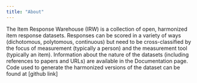 ```yaml
---
title: "About"
---
```


The Item Response Warehouse (IRW) is a collection of open, harmonized item response datasets. Responses can be scored in a variety of ways (dichotomous, polytomous, continuous) but need to be cross-classified by the focus of measurement (typically a person) and the measurement tool (typically an item). Information about the nature of the datasets (including references to papers and URLs) are available in the Documentation page. Code used to generate the harmonized versions of the dataset can be found at [github link]
